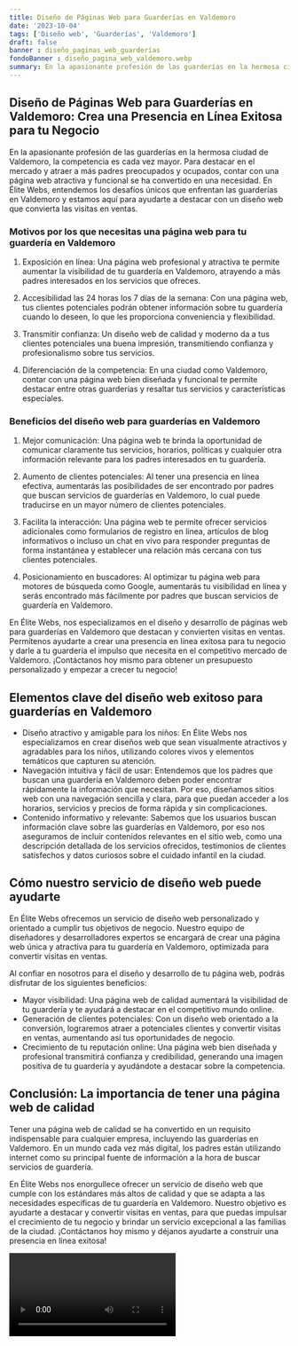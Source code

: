 ```yaml
---
title: Diseño de Páginas Web para Guarderías en Valdemoro
date: '2023-10-04'
tags: ['Diseño web', 'Guarderías', 'Valdemoro']
draft: false
banner : diseño_paginas_web_guarderías
fondoBanner : diseño_pagina_web_valdemoro.webp
summary: En la apasionante profesión de las guarderías en la hermosa ciudad de Valdemoro, la competencia es cada vez mayor. Para destacar en el mercado y atraer a más padres preocupados y ocupados, contar con una página web atractiva y funcional se ha convertido en una necesidad. En Élite Webs, entendemos los desafíos únicos que enfrentan las guarderías en Valdemoro y estamos aquí para ayudarte a destacar con un diseño web que convierta las visitas en ventas.
---
```


## Diseño de Páginas Web para Guarderías en Valdemoro: Crea una Presencia en Línea Exitosa para tu Negocio

En la apasionante profesión de las guarderías en la hermosa ciudad de Valdemoro, la competencia es cada vez mayor. Para destacar en el mercado y atraer a más padres preocupados y ocupados, contar con una página web atractiva y funcional se ha convertido en una necesidad. En Élite Webs, entendemos los desafíos únicos que enfrentan las guarderías en Valdemoro y estamos aquí para ayudarte a destacar con un diseño web que convierta las visitas en ventas.

### Motivos por los que necesitas una página web para tu guardería en Valdemoro

1. Exposición en línea: Una página web profesional y atractiva te permite aumentar la visibilidad de tu guardería en Valdemoro, atrayendo a más padres interesados en los servicios que ofreces.

2. Accesibilidad las 24 horas los 7 días de la semana: Con una página web, tus clientes potenciales podrán obtener información sobre tu guardería cuando lo deseen, lo que les proporciona conveniencia y flexibilidad.

3. Transmitir confianza: Un diseño web de calidad y moderno da a tus clientes potenciales una buena impresión, transmitiendo confianza y profesionalismo sobre tus servicios.

4. Diferenciación de la competencia: En una ciudad como Valdemoro, contar con una página web bien diseñada y funcional te permite destacar entre otras guarderías y resaltar tus servicios y características especiales.

### Beneficios del diseño web para guarderías en Valdemoro

1. Mejor comunicación: Una página web te brinda la oportunidad de comunicar claramente tus servicios, horarios, políticas y cualquier otra información relevante para los padres interesados en tu guardería.

2. Aumento de clientes potenciales: Al tener una presencia en línea efectiva, aumentarás las posibilidades de ser encontrado por padres que buscan servicios de guarderías en Valdemoro, lo cual puede traducirse en un mayor número de clientes potenciales.

3. Facilita la interacción: Una página web te permite ofrecer servicios adicionales como formularios de registro en línea, artículos de blog informativos o incluso un chat en vivo para responder preguntas de forma instantánea y establecer una relación más cercana con tus clientes potenciales.

4. Posicionamiento en buscadores: Al optimizar tu página web para motores de búsqueda como Google, aumentarás tu visibilidad en línea y serás encontrado más fácilmente por padres que buscan servicios de guardería en Valdemoro.

En Élite Webs, nos especializamos en el diseño y desarrollo de páginas web para guarderías en Valdemoro que destacan y convierten visitas en ventas. Permítenos ayudarte a crear una presencia en línea exitosa para tu negocio y darle a tu guardería el impulso que necesita en el competitivo mercado de Valdemoro. ¡Contáctanos hoy mismo para obtener un presupuesto personalizado y empezar a crecer tu negocio!

<GifSeo />

<Cta />

## Elementos clave del diseño web exitoso para guarderías en Valdemoro

- Diseño atractivo y amigable para los niños: En Élite Webs nos especializamos en crear diseños web que sean visualmente atractivos y agradables para los niños, utilizando colores vivos y elementos temáticos que capturen su atención.
- Navegación intuitiva y fácil de usar: Entendemos que los padres que buscan una guardería en Valdemoro deben poder encontrar rápidamente la información que necesitan. Por eso, diseñamos sitios web con una navegación sencilla y clara, para que puedan acceder a los horarios, servicios y precios de forma rápida y sin complicaciones.
- Contenido informativo y relevante: Sabemos que los usuarios buscan información clave sobre las guarderías en Valdemoro, por eso nos aseguramos de incluir contenidos relevantes en el sitio web, como una descripción detallada de los servicios ofrecidos, testimonios de clientes satisfechos y datos curiosos sobre el cuidado infantil en la ciudad.

## Cómo nuestro servicio de diseño web puede ayudarte

En Élite Webs ofrecemos un servicio de diseño web personalizado y orientado a cumplir tus objetivos de negocio. Nuestro equipo de diseñadores y desarrolladores expertos se encargará de crear una página web única y atractiva para tu guardería en Valdemoro, optimizada para convertir visitas en ventas.

Al confiar en nosotros para el diseño y desarrollo de tu página web, podrás disfrutar de los siguientes beneficios:

- Mayor visibilidad: Una página web de calidad aumentará la visibilidad de tu guardería y te ayudará a destacar en el competitivo mundo online.
- Generación de clientes potenciales: Con un diseño web orientado a la conversión, lograremos atraer a potenciales clientes y convertir visitas en ventas, aumentando así tus oportunidades de negocio.
- Crecimiento de tu reputación online: Una página web bien diseñada y profesional transmitirá confianza y credibilidad, generando una imagen positiva de tu guardería y ayudándote a destacar sobre la competencia.

## Conclusión: La importancia de tener una página web de calidad

Tener una página web de calidad se ha convertido en un requisito indispensable para cualquier empresa, incluyendo las guarderías en Valdemoro. En un mundo cada vez más digital, los padres están utilizando internet como su principal fuente de información a la hora de buscar servicios de guardería.

En Élite Webs nos enorgullece ofrecer un servicio de diseño web que cumple con los estándares más altos de calidad y que se adapta a las necesidades específicas de tu guardería en Valdemoro. Nuestro objetivo es ayudarte a destacar y convertir visitas en ventas, para que puedas impulsar el crecimiento de tu negocio y brindar un servicio excepcional a las familias de la ciudad. ¡Contáctanos hoy mismo y déjanos ayudarte a construir una presencia en línea exitosa!

<Video />

<CtaBot job='Guarderías' city='Valdemoro'/>

<Gmaps query='Valdemoro+españa+maps' />